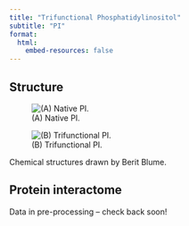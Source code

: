 ```yaml
---
title: "Trifunctional Phosphatidylinositol"
subtitle: "PI"
format: 
  html:
    embed-resources: false
---
```


## Structure

:::{.border}
::: {layout="[[100], [100]]"}
![(A) Native PI.](/LipidProbe/Structures/PI.png)

![(B) Trifunctional PI.](/LipidProbe/Structures/TF_PI.png)

Chemical structures drawn by Berit Blume.
:::
:::

## Protein interactome

Data in pre-processing -- check back soon!